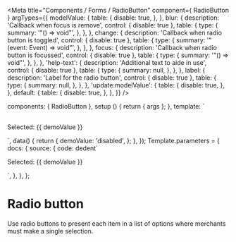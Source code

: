 

<Meta
  title="Components / Forms / RadioButton"
  component={ RadioButton }
  argTypes={{
    modelValue: {
      table: {
        disable: true,
      },
    },
    blur: {
      description: 'Callback when focus is remove',
      control: { disable: true },
      table: {
        type: {
          summary: '"() => void"',
        },
      },
    },
    change: {
      description: 'Callback when radio button is toggled',
      control: { disable: true },
      table: {
        type: {
          summary: '"(event: Event) => void"',
        },
      },
    },
    focus: {
      description: 'Callback when radio button is focussed',
      control: { disable: true },
      table: {
        type: {
          summary: '"() => void"',
        },
      },
    },
    'help-text': {
      description: 'Additional text to aide in use',
      control: { disable: true },
      table: {
        type: {
          summary: null,
        },
      },
    },
    label: {
      description: 'Label for the radio button',
      control: { disable: true },
      table: {
        type: {
          summary: null,
        },
      },
    },
    'update:modelValue': {
      table: {
        disable: true,
      },
    },
    default: {
      table: {
        disable: true,
      },
    },
  }}
/>

  components: { RadioButton },
  setup () { return { args }; },
  template: `
  <div>
    <RadioButton
      name="demoRadioButton"
      value="disabled"
      v-model="demoValue"
    >
      <template #label>Accounts are disabled</template>
      <template #help-text>Customers will only be able to check out as guests.</template>
    </RadioButton>
    <RadioButton
      v-bind="args"
      name="demoRadioButton"
      value="optional"
      v-model="demoValue"
    >
      <template #label>Accounts are optional</template>
      <template #help-text>Customers will be able to check out with a customer account or as a guests.</template>
    </RadioButton>
    <p style="margin-top: 30px"> Selected: {{ demoValue }} </p>
  </div>`,
  data() {
    return {
      demoValue: 'disabled',
    };
  },
});
Template.parameters = {
  docs: {
    source: {
      code: dedent`
        <div>
          <RadioButton
            name="demoRadioButton"
            value="disabled"
            v-model="demoValue"
          >
            <template #label>Accounts are disabled</template>
            <template #help-text>Customers will only be able to check out as guests.</template>
          </RadioButton>
          <RadioButton
            name="demoRadioButton"
            value="optional"
            v-model="demoValue"
          >
            <template #label>Accounts are optional</template>
            <template #help-text>Customers will be able to check out with a customer account or as a guests.</template>
          </RadioButton>
          <p> Selected: {{ demoValue }} </p>
        </div>
      `,
    },
  },
};

# Radio button

Use radio buttons to present each item in a list of options where merchants must make a single selection.

<Canvas>
  <Story story={Template} name="RadioButton"></Story>
</Canvas>

<ArgsTable story="RadioButton"/>
